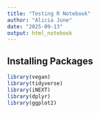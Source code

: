 ```yaml
---
title: "Testing R Notebook"
author: "Alicia June"
date: "2025-09-13"
output: html_notebook
---
```


## Installing Packages
```r
library(vegan)
library(tidyverse)
library(iNEXT)
library(dplyr)
library(ggplot2)
```

```r

```



